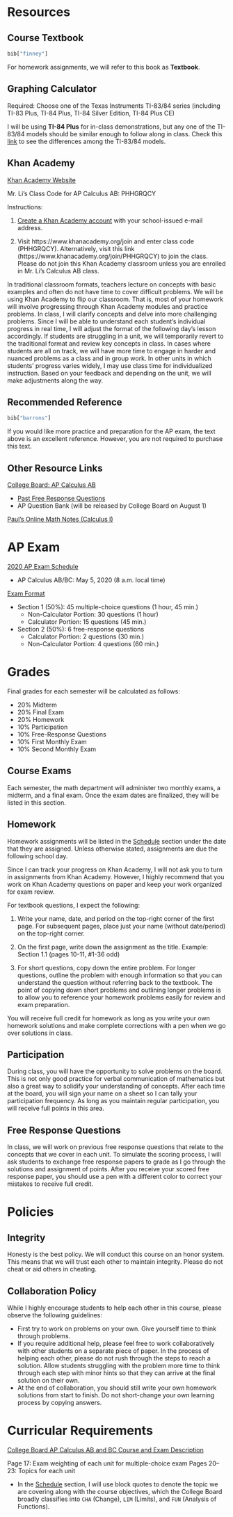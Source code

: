 # Resources

## Course Textbook

```r
bib["finney"]
```

For homework assignments, we will refer to this book as **Textbook**.

## Graphing Calculator

Required: Choose one of the Texas Instruments TI-83/84 series (including TI-83 Plus, TI-84 Plus, TI-84 Silver Edition, TI-84 Plus CE)

I will be using **TI-84 Plus** for in-class demonstrations, but any one of the TI-83/84 models should be similar enough to follow along in class. Check this [link](https://brownmath.com/ti83/diff8384.htm#PlusSilver) to see the differences among the TI-83/84 models.

## Khan Academy{#khan}

[Khan Academy Website](https://www.khanacademy.org/)

Mr. Li's Class Code for AP Calculus AB: PHHGRQCY

Instructions:

1. [Create a Khan Academy account](https://www.khanacademy.org/signup) with your school-issued e-mail address.

2. Visit https://www.khanacademy.org/join and enter class code (PHHGRQCY). Alternatively, visit this link (https://www.khanacademy.org/join/PHHGRQCY) to join the class. Please do not join this Khan Academy classroom unless you are enrolled in Mr. Li's Calculus AB class. 

In traditional classroom formats, teachers lecture on concepts with basic examples and often do not have time to cover difficult problems. We will be using Khan Academy to flip our classroom. That is, most of your homework will involve progressing through Khan Academy modules and practice problems. In class, I will clarify concepts and delve into more challenging problems. Since I will be able to understand each student's individual progress in real time, I will adjust the format of the following day's lesson accordingly. If students are struggling in a unit, we will temporarily revert to the traditional format and review key concepts in class. In cases where students are all on track, we will have more time to engage in harder and nuanced problems as a class and in group work. In other units in which students' progress varies widely, I may use class time for individualized instruction. Based on your feedback and depending on the unit, we will make adjustments along the way. 

## Recommended Reference

```r
bib["barrons"]
```

If you would like more practice and preparation for the AP exam, the text above is an excellent reference. However, you are not required to purchase this text.

## Other Resource Links

[College Board: AP Calculus AB](https://apcentral.collegeboard.org/courses/ap-calculus-ab/course)

  * [Past Free Response Questions](https://apcentral.collegeboard.org/courses/ap-calculus-ab/exam/past-exam-questions)
  * AP Question Bank (will be released by College Board on August 1)

[Paul's Online Math Notes (Calculus I)](http://tutorial.math.lamar.edu/Classes/CalcI/CalcI.aspx)

# AP Exam

[2020 AP Exam Schedule](https://apcentral.collegeboard.org/courses/exam-dates-and-fees/exam-dates-2020)

  * AP Calculus AB/BC: May 5, 2020 (8 a.m. local time) 

[Exam Format](https://apcentral.collegeboard.org/courses/ap-calculus-ab/exam)

  * Section 1 (50%): 45 multiple-choice questions (1 hour, 45 min.)
      - Non-Calculator Portion: 30 questions (1 hour)
      - Calculator Portion: 15 questions (45 min.)
  * Section 2 (50%): 6 free-response questions
      - Calculator Portion: 2 questions (30 min.)
      - Non-Calculator Portion: 4 questions (60 min.)

# Grades

Final grades for each semester will be calculated as follows:

* 20% Midterm
* 20% Final Exam
* 20% Homework
* 10% Participation
* 10% Free-Response Questions
* 10% First Monthly Exam
* 10% Second Monthly Exam

## Course Exams

Each semester, the math department will administer two monthly exams, a midterm, and a final exam. Once the exam dates are finalized, they will be listed in this section.

## Homework

Homework assignments will be listed in the [Schedule](#sch) section under the date that they are assigned. Unless otherwise stated, assignments are due the following school day.

Since I can track your progress on Khan Academy, I will not ask you to turn in assignments from Khan Academy. However, I highly recommend that you work on Khan Academy questions on paper and keep your work organized for exam review.

For textbook questions, I expect the following:

1. Write your name, date, and period on the top-right corner of the first page. For subsequent pages, place just your name (without date/period) on the top-right corner.

2. On the first page, write down the assignment as the title. Example: Section 1.1 (pages 10-11, #1-36 odd) 

3. For short questions, copy down the entire problem. For longer questions, outline the problem with enough information so that you can understand the question without referring back to the textbook. The point of copying down short problems and outlining longer problems is to allow you to reference your homework problems easily for review and exam preparation.

You will receive full credit for homework as long as you write your own homework solutions and make complete corrections with a pen when we go over solutions in class.

## Participation

During class, you will have the opportunity to solve problems on the board. This is not only good practice for verbal communication of mathematics but also a great way to solidify your understanding of concepts. After each time at the board, you will sign your name on a sheet so I can tally your participation frequency. As long as you maintain regular participation, you will receive full points in this area.

## Free Response Questions

In class, we will work on previous free response questions that relate to the concepts that we cover in each unit. To simulate the scoring process, I will ask students to exchange free response papers to grade as I go through the solutions and assignment of points. After you receive your scored free response paper, you should use a pen with a different color to correct your mistakes to receive full credit.

# Policies

## Integrity

Honesty is the best policy. We will conduct this course on an honor system. This means that we will trust each other to maintain integrity. Please do not cheat or aid others in cheating.

## Collaboration Policy

While I highly encourage students to help each other in this course, please observe the following guidelines:

  * First try to work on problems on your own. Give yourself time to think through problems.
  * If you require additional help, please feel free to work collaboratively with other students on a separate piece of paper. In the process of helping each other, please do not rush through the steps to reach a solution. Allow students struggling with the problem more time to think through each step with minor hints so that they can arrive at the final solution on their own.
  * At the end of collaboration, you should still write your own homework solutions from start to finish. Do not short-change your own learning process by copying answers.


<!-- Worksheet 1 -->

<!-- \begin{multicols}{2} -->

<!-- 1. $$\int_2^3 x^2 dx$$ -->

<!--     a. 3 -->
<!--     b. $x^2$ -->
<!--     c. 6 -->
<!--     d. 7 -->

<!-- 2. $\frac{2}{3}$ -->

<!-- 3. $\sum_{n=1}^{\infty} 2^{-n} = 1$ -->

<!-- 4. $\prod_{i=a}^{b} f(i)$ -->

<!-- 5. $\int_2^3 x^2 dx$ -->

<!-- 6. $\frac{2}{3}$ -->

<!-- 7. $\sum_{n=1}^{\infty} 2^{-n} = 1$ -->

<!-- 8. $\prod_{i=a}^{b} f(i)$  -->

<!-- <!-- \end{multicols} -->

<!-- Testing one column  -->

<!-- \begin{multicols}{2} -->

<!-- 1. $$\int_2^3 x^2 dx$$ -->

<!--     a. 3 -->
<!--     b. $x^2$   -->
<!--     c. 6   -->
<!--     d. 7 -->

<!-- 2. $\frac{2}{3} $ -->

<!-- 3. $\sum_{n=1}^{\infty} 2^{-n} = 1$ -->

<!-- \vfill\null -->
<!-- \columnbreak -->

<!-- 4. $\prod_{i=a}^{b} f(i)$ -->

<!-- 5. $\int_2^3 x^2 dx$ -->

<!-- 6. $\frac{2}{3} $ -->

<!-- 7. $\sum_{n=1}^{\infty} 2^{-n} = 1$ -->

<!-- 8. $\prod_{i=a}^{b} f(i)$  -->

<!-- \end{multicols} -->

# Curricular Requirements

[College Board AP Calculus AB and BC Course and Exam Description](https://apcentral.collegeboard.org/pdf/ap-calculus-ab-bc-course-and-exam-description-0.pdf?course=ap-calculus-ab)

Page 17: Exam weighting of each unit for multiple-choice exam
Pages 20--23: Topics for each unit
  
  * In the [Schedule](#sch) section, I will use block quotes to denote the topic we are covering along with the course objectives, which the College Board broadly classifies into `CHA` (Change), `LIM` (Limits), and `FUN` (Analysis of Functions).
  
<!-- Testing testing. \index{CR5} -->
